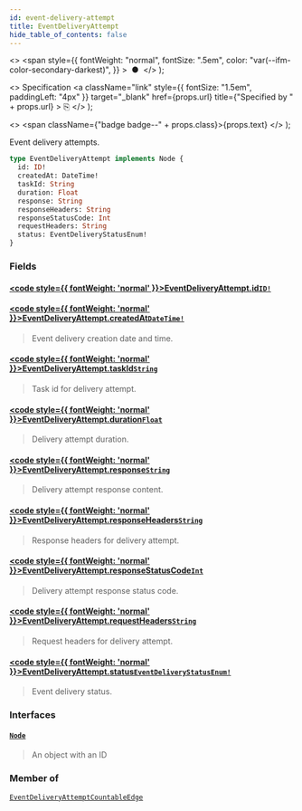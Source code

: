 ```yaml
---
id: event-delivery-attempt
title: EventDeliveryAttempt
hide_table_of_contents: false
---
```


  <>
    <span
      style={{
        fontWeight: "normal",
        fontSize: ".5em",
        color: "var(--ifm-color-secondary-darkest)",
      }}
    >
      &nbsp;●&nbsp;
    </span>
  </>
);

  <>
    Specification
    <a
      className="link"
      style={{ fontSize: "1.5em", paddingLeft: "4px" }}
      target="\_blank"
      href={props.url}
      title={"Specified by " + props.url}
    >
      ⎘
    </a>
  </>
);

  <>
    <span className={"badge badge--" + props.class}>{props.text}</span>
  </>
);

Event delivery attempts.

```graphql
type EventDeliveryAttempt implements Node {
  id: ID!
  createdAt: DateTime!
  taskId: String
  duration: Float
  response: String
  responseHeaders: String
  responseStatusCode: Int
  requestHeaders: String
  status: EventDeliveryStatusEnum!
}
```

### Fields

#### [<code style={{ fontWeight: 'normal' }}>EventDeliveryAttempt.<b>id</b></code>](#)<Bullet />[`ID!`](../../../api-reference/miscellaneous/scalars/id) <Badge class="secondary" text="non-null"/> <Badge class="secondary" text="scalar"/> <Badge class="secondary" text="miscellaneous"/>

>

#### [<code style={{ fontWeight: 'normal' }}>EventDeliveryAttempt.<b>createdAt</b></code>](#)<Bullet />[`DateTime!`](../../../api-reference/miscellaneous/scalars/date-time) <Badge class="secondary" text="non-null"/> <Badge class="secondary" text="scalar"/> <Badge class="secondary" text="miscellaneous"/>

> Event delivery creation date and time.

#### [<code style={{ fontWeight: 'normal' }}>EventDeliveryAttempt.<b>taskId</b></code>](#)<Bullet />[`String`](../../../api-reference/miscellaneous/scalars/string) <Badge class="secondary" text="scalar"/> <Badge class="secondary" text="miscellaneous"/>

> Task id for delivery attempt.

#### [<code style={{ fontWeight: 'normal' }}>EventDeliveryAttempt.<b>duration</b></code>](#)<Bullet />[`Float`](../../../api-reference/miscellaneous/scalars/float) <Badge class="secondary" text="scalar"/> <Badge class="secondary" text="miscellaneous"/>

> Delivery attempt duration.

#### [<code style={{ fontWeight: 'normal' }}>EventDeliveryAttempt.<b>response</b></code>](#)<Bullet />[`String`](../../../api-reference/miscellaneous/scalars/string) <Badge class="secondary" text="scalar"/> <Badge class="secondary" text="miscellaneous"/>

> Delivery attempt response content.

#### [<code style={{ fontWeight: 'normal' }}>EventDeliveryAttempt.<b>responseHeaders</b></code>](#)<Bullet />[`String`](../../../api-reference/miscellaneous/scalars/string) <Badge class="secondary" text="scalar"/> <Badge class="secondary" text="miscellaneous"/>

> Response headers for delivery attempt.

#### [<code style={{ fontWeight: 'normal' }}>EventDeliveryAttempt.<b>responseStatusCode</b></code>](#)<Bullet />[`Int`](../../../api-reference/miscellaneous/scalars/int) <Badge class="secondary" text="scalar"/> <Badge class="secondary" text="miscellaneous"/>

> Delivery attempt response status code.

#### [<code style={{ fontWeight: 'normal' }}>EventDeliveryAttempt.<b>requestHeaders</b></code>](#)<Bullet />[`String`](../../../api-reference/miscellaneous/scalars/string) <Badge class="secondary" text="scalar"/> <Badge class="secondary" text="miscellaneous"/>

> Request headers for delivery attempt.

#### [<code style={{ fontWeight: 'normal' }}>EventDeliveryAttempt.<b>status</b></code>](#)<Bullet />[`EventDeliveryStatusEnum!`](../../../api-reference/webhooks/enums/event-delivery-status-enum) <Badge class="secondary" text="non-null"/> <Badge class="secondary" text="enum"/> <Badge class="secondary" text="webhooks"/>

> Event delivery status.

### Interfaces

#### [`Node`](../../../api-reference/miscellaneous/interfaces/node) <Badge class="secondary" text="interface"/> <Badge class="secondary" text="miscellaneous"/>

> An object with an ID

### Member of

[`EventDeliveryAttemptCountableEdge`](../../../api-reference/miscellaneous/objects/event-delivery-attempt-countable-edge) <Badge class="secondary" text="object"/>
